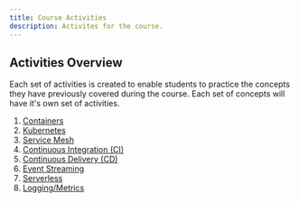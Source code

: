 ```yaml
---
title: Course Activities
description: Activites for the course.
---
```


## Activities Overview

Each set of activities is created to enable students to practice the concepts they have previously covered during the course.  Each set of concepts will have it's own set of activities.


1. [Containers](./activities/containers)
2. [Kubernetes](./activities/kubernetes)
3. [Service Mesh](./activities/service-mesh)
4. [Continuous Integration (CI)](./activities/continuous-integration)
5. [Continuous Delivery (CD)](./activities/continuous-delivery)
6. [Event Streaming](./activities/event-streaming)
7. [Serverless](./activities/serverless)
8. [Logging/Metrics](./activities/logging-metrics)
